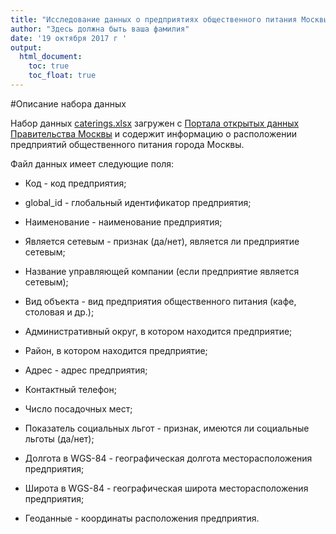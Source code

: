 ```yaml
---
title: "Исследование данных о предприятиях общественного питания Москвы"
author: "Здесь должна быть ваша фамилия"
date: '19 октября 2017 г '
output: 
  html_document: 
    toc: true
    toc_float: true
---
```


#Описание набора данных

Набор данных [caterings.xlsx](data/caterings.xlsx) загружен с [Портала открытых данных Правительства Москвы](https://data.mos.ru/opendata/7710881420-obshchestvennoe-pitanie-v-moskve) и содержит информацию о расположении предприятий общественного питания города Москвы.

Файл данных имеет следующие поля:

- Код - код предприятия;

- global_id - глобальный идентификатор предприятия; 

- Наименование - наименование предприятия;

- Является сетевым - признак (да/нет), является ли предприятие сетевым;

- Название управляющей компании (если предприятие является сетевым);

- Вид объекта - вид предприятия общественного питания (кафе, столовая и др.);

- Административный округ, в котором находится предприятие;

- Район, в котором находится предприятие;

- Адрес - адрес предприятия;

- Контактный телефон;

- Число посадочных мест;

- Показатель социальных льгот - признак, имеются ли социальные льготы (да/нет);

- Долгота в WGS-84 - географическая долгота месторасположения предприятия;

- Широта в WGS-84 - географическая широта месторасположения предприятия;

- Геоданные - координаты расположения предприятия.
